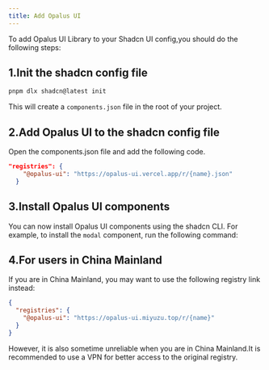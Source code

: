 ```yaml
---
title: Add Opalus UI
---
```



To add Opalus UI Library to your Shadcn UI config,you should do the following steps:

## 1.Init the shadcn config file
```bash
pnpm dlx shadcn@latest init
```
This will create a `components.json` file in the root of your project.
## 2.Add Opalus UI to the shadcn config file
Open the components.json file and add the following code.
```json
"registries": {
    "@opalus-ui": "https://opalus-ui.vercel.app/r/{name}.json"
  }
```

## 3.Install Opalus UI components
You can now install Opalus UI components using the shadcn CLI. For example, to install the `modal` component, run the following command:
<InstallationGuide componentName="modal" client:load/>

## 4.For users in China Mainland
If you are in China Mainland, you may want to use the following registry link instead:
```json
{
  "registries": {
    "@opalus-ui": "https://opalus-ui.miyuzu.top/r/{name}"
  }
}
```
However, it is also sometime unreliable when you are in China Mainland.It is recommended to use a VPN for better access to the original registry.